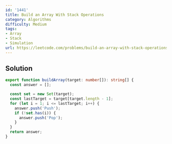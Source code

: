```yaml
---
id: '1441'
title: Build an Array With Stack Operations
category: Algorithms
difficulty: Medium
tags:
- Array
- Stack
- Simulation
url: https://leetcode.com/problems/build-an-array-with-stack-operations
---
```


## Solution

```typescript filename="solution.ts" copy
export function buildArray(target: number[]): string[] {
  const answer = [];

  const set = new Set(target);
  const lastTarget = target[target.length - 1];
  for (let i = 1; i <= lastTarget; i++) {
    answer.push('Push');
    if (!set.has(i)) {
      answer.push('Pop');
    }
  }
  return answer;
}
```

